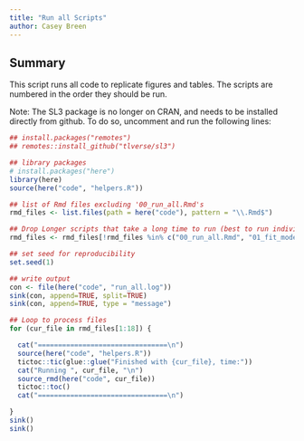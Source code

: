 ```yaml
---
title: "Run all Scripts"
author: Casey Breen
---
```


## Summary 

This script runs all code to replicate figures and tables. The scripts are numbered in the order they should be run.

Note: The SL3 package is no longer on CRAN, and needs to be installed directly from github. To do so, uncomment and run the following lines: 

```r
## install.packages("remotes") 
## remotes::install_github("tlverse/sl3")
```



```r
## library packages 
# install.packages("here")
library(here)
source(here("code", "helpers.R"))

## list of Rmd files excluding '00_run_all.Rmd's
rmd_files <- list.files(path = here("code"), pattern = "\\.Rmd$")

## Drop Longer scripts that take a long time to run (best to run individually)
rmd_files <- rmd_files[!rmd_files %in% c("00_run_all.Rmd", "01_fit_models_crossvalidation.Rmd", "10_bootstrap_analysis.Rmd", "12_dhs_table.Rmd")] ##  

## set seed for reproducibility
set.seed(1)

## write output 
con <- file(here("code", "run_all.log"))
sink(con, append=TRUE, split=TRUE)
sink(con, append=TRUE, type = "message")

## Loop to process files
for (cur_file in rmd_files[1:18]) { 

  cat("================================\n")
  source(here("code", "helpers.R"))
  tictoc::tic(glue::glue("Finished with {cur_file}, time:"))
  cat("Running ", cur_file, "\n")
  source_rmd(here("code", cur_file))
  tictoc::toc()
  cat("================================\n")                                                                                             

}
sink()
sink()
```
